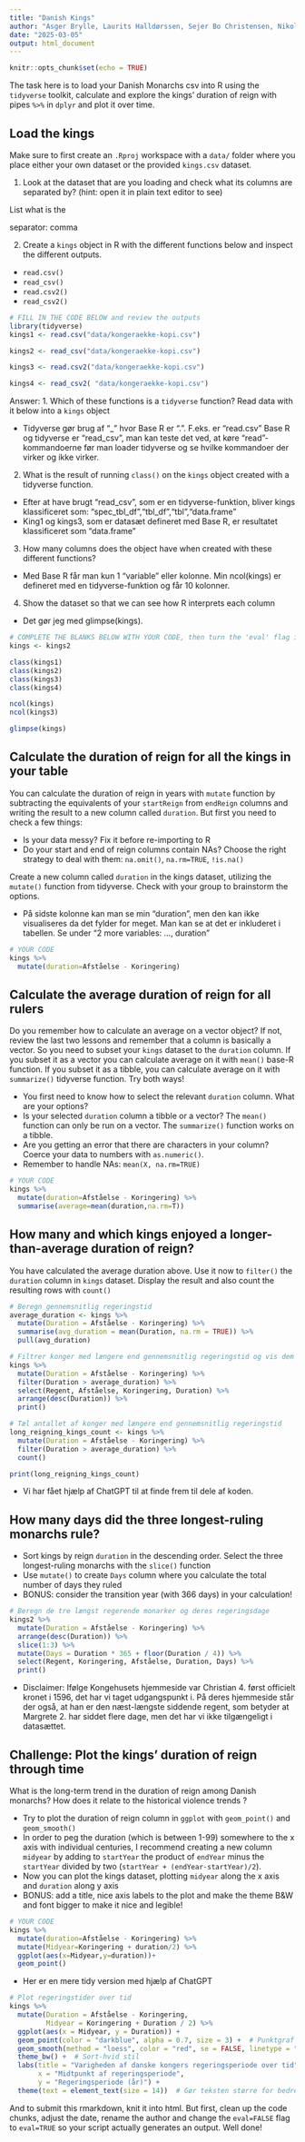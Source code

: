 ```yaml
---
title: "Danish Kings"
author: "Asger Brylle, Laurits Halldørssen, Sejer Bo Christensen, Nikolaj Vørstein"
date: "2025-03-05"
output: html_document
---
```


```r
knitr::opts_chunk$set(echo = TRUE)
```


The task here is to load your Danish Monarchs csv into R using the `tidyverse` toolkit, calculate and explore the kings' duration of reign with pipes `%>%` in `dplyr` and plot it over time.

## Load the kings

Make sure to first create an  `.Rproj` workspace with a `data/` folder where you place either your own dataset or the provided `kings.csv` dataset. 

1. Look at the dataset that are you loading and check what its columns are separated by? (hint: open it in plain text editor to see)

List what is the 

separator: comma  

2. Create a `kings` object in R with the different functions below and inspect the different outputs.
-  `read.csv()`
-  `read_csv()`
-  `read.csv2()` 
-  `read_csv2()`
```r
# FILL IN THE CODE BELOW and review the outputs
library(tidyverse)
kings1 <- read.csv("data/kongeraekke-kopi.csv")

kings2 <- read_csv("data/kongeraekke-kopi.csv")

kings3 <- read.csv2("data/kongeraekke-kopi.csv")

kings4 <- read_csv2( "data/kongeraekke-kopi.csv")
```
Answer: 
1. Which of these functions is a `tidyverse` function? Read data with it below into a `kings` object

- Tidyverse gør brug af "_" hvor Base R er ".". F.eks. er "read.csv" Base R og tidyverse er "read_csv", man kan teste det ved, at køre "read"-kommandoerne før man loader tidyverse og se hvilke kommandoer der virker og ikke virker. 

2. What is the result of running `class()` on the `kings` object created with a tidyverse function.

- Efter at have brugt "read_csv", som er en tidyverse-funktion, bliver kings klassificeret som: "spec_tbl_df","tbl_df","tbl","data.frame" 
- King1 og kings3, som er datasæt defineret med Base R, er resultatet klassificeret som "data.frame"

3. How many columns does the object have when created with these different functions?

- Med Base R får man kun 1 "variable" eller kolonne. Min ncol(kings) er defineret med en tidyverse-funktion og får 10 kolonner. 

4. Show the dataset so that we can see how R interprets each column

- Det gør jeg med glimpse(kings).

```r
# COMPLETE THE BLANKS BELOW WITH YOUR CODE, then turn the 'eval' flag in this chunk to TRUE.
kings <- kings2

class(kings1)
class(kings2)
class(kings3)
class(kings4)

ncol(kings)
ncol(kings3)

glimpse(kings)
```

## Calculate the duration of reign for all the kings in your table
You can calculate the duration of reign in years with `mutate` function by subtracting the equivalents of your `startReign` from `endReign` columns and writing the result to a new column called `duration`. But first you need to check a few things:

* Is your data messy? Fix it before re-importing to R
* Do your start and end of reign columns contain NAs? Choose the right strategy to deal with them: `na.omit()`, `na.rm=TRUE`, `!is.na()`

Create a new column called  `duration` in the kings dataset, utilizing the `mutate()` function from tidyverse. Check with your group to brainstorm the options.

- På sidste kolonne kan man se min "duration", men den kan ikke visualiseres da det fylder for meget. Man kan se at det er inkluderet i tabellen. Se under "2 more variables: ..., duration"

```r
# YOUR CODE
kings %>% 
  mutate(duration=Afståelse - Koringering)

```

## Calculate the average duration of reign for all rulers
Do you remember how to calculate an average on a vector object? If not, review the last two lessons and remember that a column is basically a vector. So you need to subset your `kings` dataset to the `duration` column. If you subset it as a vector you can calculate average on it with `mean()` base-R function. If you subset it as a tibble, you can calculate average on it with `summarize()` tidyverse function. Try both ways!

* You first need to know how to select the relevant `duration` column. What are your options?
* Is your selected `duration` column a tibble or a vector? The `mean()` function can only be run on a vector. The `summarize()` function works on a tibble.
* Are you getting an error that there are characters in your column? Coerce your data to numbers with `as.numeric()`.
* Remember to handle NAs: `mean(X, na.rm=TRUE)`


```r
# YOUR CODE
kings %>% 
  mutate(duration=Afståelse - Koringering) %>% 
  summarise(average=mean(duration,na.rm=T))

```

## How many and which kings enjoyed a longer-than-average duration of reign?

You have calculated the average duration above. Use it now to `filter()` the `duration` column in  `kings` dataset. Display the result and also  count the resulting rows with `count()`

```r
# Beregn gennemsnitlig regeringstid
average_duration <- kings %>%
  mutate(Duration = Afståelse - Koringering) %>%
  summarise(avg_duration = mean(Duration, na.rm = TRUE)) %>%
  pull(avg_duration)

# Filtrer konger med længere end gennemsnitlig regeringstid og vis dem
kings %>%
  mutate(Duration = Afståelse - Koringering) %>%
  filter(Duration > average_duration) %>%
  select(Regent, Afståelse, Koringering, Duration) %>%
  arrange(desc(Duration)) %>%
  print()

# Tæl antallet af konger med længere end gennemsnitlig regeringstid
long_reigning_kings_count <- kings %>%
  mutate(Duration = Afståelse - Koringering) %>%
  filter(Duration > average_duration) %>%
  count()

print(long_reigning_kings_count)

```

- Vi har fået hjælp af ChatGPT til at finde frem til dele af koden. 

## How many days did the three longest-ruling monarchs rule? 

* Sort kings by reign `duration` in the descending order. Select the three longest-ruling monarchs with the `slice()` function
* Use `mutate()` to create `Days` column where you calculate the total number of days they ruled
* BONUS: consider the transition year (with 366 days) in your calculation!

```r
# Beregn de tre længst regerende monarker og deres regeringsdage
kings2 %>%
  mutate(Duration = Afståelse - Koringering) %>%
  arrange(desc(Duration)) %>%
  slice(1:3) %>%
  mutate(Days = Duration * 365 + floor(Duration / 4)) %>%  
  select(Regent, Koringering, Afståelse, Duration, Days) %>%
  print()

```

- Disclaimer: Ifølge Kongehusets hjemmeside var Christian 4. først officielt kronet i 1596, det har vi taget udgangspunkt i. På deres hjemmeside står der også, at han er den næst-længste siddende regent, som betyder at Margrete 2. har siddet flere dage, men det har vi ikke tilgængeligt i datasættet. 

## Challenge: Plot the kings' duration of reign through time

What is the long-term trend in the duration of reign among Danish monarchs? How does it relate to the historical violence trends ? 

* Try to plot the duration of reign column in `ggplot` with `geom_point()` and  `geom_smooth()`
* In order to peg the duration (which is between 1-99) somewhere to the x axis with individual centuries, I recommend creating a new column `midyear` by adding to `startYear` the product of `endYear` minus the `startYear` divided by two (`startYear + (endYear-startYear)/2`).
* Now you can plot the kings dataset, plotting `midyear` along the x axis and `duration` along y axis
* BONUS: add a title, nice axis labels to the plot and make the theme B&W and font bigger to make it nice and legible!

```r
# YOUR CODE
kings %>% 
  mutate(duration=Afståelse - Koringering) %>% 
  mutate(Midyear=Koringering + duration/2) %>% 
  ggplot(aes(x=Midyear,y=duration))+
  geom_point()

```


- Her er en mere tidy version med hjælp af ChatGPT

```r
# Plot regeringstider over tid
kings %>%
  mutate(Duration = Afståelse - Koringering,
         Midyear = Koringering + Duration / 2) %>%
  ggplot(aes(x = Midyear, y = Duration)) +
  geom_point(color = "darkblue", alpha = 0.7, size = 3) +  # Punktgraf med farve og transparens
  geom_smooth(method = "loess", color = "red", se = FALSE, linetype = "dashed") +  # Trendlinje
  theme_bw() +  # Sort-hvid stil
  labs(title = "Varigheden af danske kongers regeringsperiode over tid",
       x = "Midtpunkt af regeringsperiode",
       y = "Regeringsperiode (år)") +
  theme(text = element_text(size = 14))  # Gør teksten større for bedre læselighed

```

And to submit this rmarkdown, knit it into html. But first, clean up the code chunks, adjust the date, rename the author and change the `eval=FALSE` flag to `eval=TRUE` so your script actually generates an output.
Well done!
